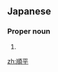 ==Japanese==
{{ja-kanjitab|じゅん|へい|k2=ぺい}}

===Proper noun===
{{ja-pos|じゅんぺい|proper}}

# {{given name|male|lang=ja|sort=しゅんぺい'}}

[[zh:順平]]